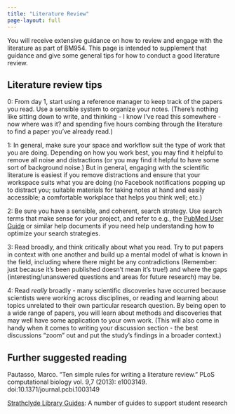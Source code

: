 ```yaml
---
title: "Literature Review"
page-layout: full
---
```


You will receive extensive guidance on how to review and engage with the literature as part of BM954. This page is intended to supplement that guidance and give some general tips for how to conduct a good literature review.

## Literature review tips

0: From day 1, start using a reference manager to keep track of the papers you read. Use a sensible system to organize your notes. (There's nothing like sitting down to write, and thinking - I know I've read this somewhere - now where was it? and spending five hours combing through the literature to find a paper you've already read.)

1: In general, make sure your space and workflow suit the type of work that you are doing. Depending on how you work best, you may find it helpful to remove all noise and distractions (or you may find it helpful to have some sort of background noise.) But in general, engaging with the scientific literature is easiest if you remove distractions and ensure that your workspace suits what you are doing (no Facebook notifications popping up to distract you; suitable materials for taking notes at hand and easily accessible; a comfortable workplace that helps you think well; etc.) 

2: Be sure you have a sensible, and coherent, search strategy. Use search terms that make sense for your project, and refer to e.g., the [PubMed User Guide](https://pubmed.ncbi.nlm.nih.gov/help/) or similar help documents if you need help understanding how to optimize your search strategies. 

3: Read broadly, and think critically about what you read. Try to put papers in context with one another and build up a mental model of what is known in the field, including where there might be any contradictions (Remember: just because it's been published doesn't mean it's true!) and where the gaps (interesting/unanswered questions and areas for future research) may be.

4: Read *really* broadly - many scientific discoveries have occurred because scientists were working across disciplines, or reading and learning about topics unrelated to their own particular research question. By being open to a wide range of papers, you will learn about methods and discoveries that may well have some application to your own work. (This will also come in handy when it comes to writing your discussion section - the best discussions "zoom" out and put the study's findings in a broader context.)

## Further suggested reading

Pautasso, Marco. “Ten simple rules for writing a literature review.” PLoS computational biology vol. 9,7 (2013): e1003149. doi:10.1371/journal.pcbi.1003149

[Strathclyde Library Guides](https://guides.lib.strath.ac.uk/): A number of guides to support student research